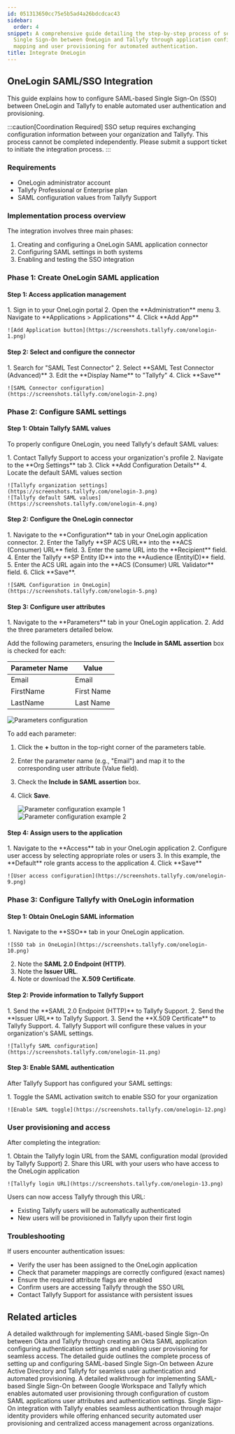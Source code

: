 ```yaml
---
id: 051313650cc75e5b5ad4a26bdcdcac43
sidebar:
  order: 4
snippet: A comprehensive guide detailing the step-by-step process of setting up SAML-based
  Single Sign-On between OneLogin and Tallyfy through application configuration attribute
  mapping and user provisioning for automated authentication.
title: Integrate OneLogin
---
```



## OneLogin SAML/SSO Integration

This guide explains how to configure SAML-based Single Sign-On (SSO) between OneLogin and Tallyfy to enable automated user authentication and provisioning.

:::caution[Coordination Required]
SSO setup requires exchanging configuration information between your organization and Tallyfy. This process cannot be completed independently. Please submit a support ticket to initiate the integration process.
:::

### Requirements

- OneLogin administrator account
- Tallyfy Professional or Enterprise plan
- SAML configuration values from Tallyfy Support

### Implementation process overview

The integration involves three main phases:
1. Creating and configuring a OneLogin SAML application connector
2. Configuring SAML settings in both systems
3. Enabling and testing the SSO integration

### Phase 1: Create OneLogin SAML application

#### Step 1: Access application management

<Steps>
1. Sign in to your OneLogin portal
2. Open the **Administration** menu
3. Navigate to **Applications > Applications**
4. Click **Add App**

    ![Add Application button](https://screenshots.tallyfy.com/onelogin-1.png)
</Steps>

#### Step 2: Select and configure the connector

<Steps>
1. Search for "SAML Test Connector"
2. Select **SAML Test Connector (Advanced)**
3. Edit the **Display Name** to "Tallyfy"
4. Click **Save**

    ![SAML Connector configuration](https://screenshots.tallyfy.com/onelogin-2.png)
</Steps>

### Phase 2: Configure SAML settings

#### Step 1: Obtain Tallyfy SAML values

To properly configure OneLogin, you need Tallyfy's default SAML values:

<Steps>
1. Contact Tallyfy Support to access your organization's profile
2. Navigate to the **Org Settings** tab
3. Click **Add Configuration Details**
4. Locate the default SAML values section

    ![Tallyfy organization settings](https://screenshots.tallyfy.com/onelogin-3.png)
    ![Tallyfy default SAML values](https://screenshots.tallyfy.com/onelogin-4.png)
</Steps>

#### Step 2: Configure the OneLogin connector

<Steps>
1. Navigate to the **Configuration** tab in your OneLogin application connector.
2. Enter the Tallyfy **SP ACS URL** into the **ACS (Consumer) URL** field.
3. Enter the same URL into the **Recipient** field.
4. Enter the Tallyfy **SP Entity ID** into the **Audience (EntityID)** field.
5. Enter the ACS URL again into the **ACS (Consumer) URL Validator** field.
6. Click **Save**.

    ![SAML Configuration in OneLogin](https://screenshots.tallyfy.com/onelogin-5.png)
</Steps>

#### Step 3: Configure user attributes

<Steps>
1. Navigate to the **Parameters** tab in your OneLogin application.
2. Add the three parameters detailed below.
</Steps>

Add the following parameters, ensuring the **Include in SAML assertion** box is checked for each:

| Parameter Name | Value |
|---------------|-------|
| Email | Email |
| FirstName | First Name |
| LastName | Last Name |

![Parameters configuration](https://screenshots.tallyfy.com/onelogin-6.png)

To add each parameter:

1. Click the **+** button in the top-right corner of the parameters table.
2. Enter the parameter name (e.g., "Email") and map it to the corresponding user attribute (Value field).
3. Check the **Include in SAML assertion** box.
4. Click **Save**.

    ![Parameter configuration example 1](https://screenshots.tallyfy.com/onelogin-7.png)
    ![Parameter configuration example 2](https://screenshots.tallyfy.com/onelogin-8.png)

#### Step 4: Assign users to the application

<Steps>
1. Navigate to the **Access** tab in your OneLogin application
2. Configure user access by selecting appropriate roles or users
3. In this example, the **Default** role grants access to the application
4. Click **Save**

    ![User access configuration](https://screenshots.tallyfy.com/onelogin-9.png)
</Steps>

### Phase 3: Configure Tallyfy with OneLogin information

#### Step 1: Obtain OneLogin SAML information

<Steps>
1. Navigate to the **SSO** tab in your OneLogin application.

    ![SSO tab in OneLogin](https://screenshots.tallyfy.com/onelogin-10.png)
2. Note the **SAML 2.0 Endpoint (HTTP)**.
3. Note the **Issuer URL**.
4. Note or download the **X.509 Certificate**.
</Steps>

#### Step 2: Provide information to Tallyfy Support

<Steps>
1. Send the **SAML 2.0 Endpoint (HTTP)** to Tallyfy Support.
2. Send the **Issuer URL** to Tallyfy Support.
3. Send the **X.509 Certificate** to Tallyfy Support.
4. Tallyfy Support will configure these values in your organization's SAML settings.

    ![Tallyfy SAML configuration](https://screenshots.tallyfy.com/onelogin-11.png)
</Steps>

#### Step 3: Enable SAML authentication

After Tallyfy Support has configured your SAML settings:

<Steps>
1. Toggle the SAML activation switch to enable SSO for your organization

    ![Enable SAML toggle](https://screenshots.tallyfy.com/onelogin-12.png)
</Steps>

### User provisioning and access

After completing the integration:

<Steps>
1. Obtain the Tallyfy login URL from the SAML configuration modal (provided by Tallyfy Support)
2. Share this URL with your users who have access to the OneLogin application

    ![Tallyfy login URL](https://screenshots.tallyfy.com/onelogin-13.png)
</Steps>

Users can now access Tallyfy through this URL:
- Existing Tallyfy users will be automatically authenticated
- New users will be provisioned in Tallyfy upon their first login

### Troubleshooting

If users encounter authentication issues:
- Verify the user has been assigned to the OneLogin application
- Check that parameter mappings are correctly configured (exact names)
- Ensure the required attribute flags are enabled
- Confirm users are accessing Tallyfy through the SSO URL
- Contact Tallyfy Support for assistance with persistent issues


## Related articles
<CardGrid>
<LinkTitleCard header="<b>Authentication > Integrate Okta</b>" href="/products/pro/integrations/authentication/how-to-integrate-okta-samlsso-with-tallyfy/" > A detailed walkthrough for implementing SAML-based Single Sign-On between Okta and Tallyfy through creating an Okta SAML application configuring authentication settings and enabling user provisioning for seamless access. </LinkTitleCard>
<LinkTitleCard header="<b>Authentication > Integrate Azure AD</b>" href="/products/pro/integrations/authentication/how-to-integrate-azure-ad-samlsso-with-tallyfy/" > The detailed guide outlines the complete process of setting up and configuring SAML-based Single Sign-On between Azure Active Directory and Tallyfy for seamless user authentication and automated provisioning. </LinkTitleCard>
<LinkTitleCard header="<b>Authentication > Integrate Google Suite</b>" href="/products/pro/integrations/authentication/how-to-integrate-google-suite-samlsso-with-tallyfy/" > A detailed walkthrough for implementing SAML-based Single Sign-On between Google Workspace and Tallyfy which enables automated user provisioning through configuration of custom SAML applications user attributes and authentication settings. </LinkTitleCard>
<LinkTitleCard header="<b>Integrations > Authentication and SSO</b>" href="/products/pro/integrations/authentication/" > Single Sign-On integration with Tallyfy enables seamless authentication through major identity providers while offering enhanced security automated user provisioning and centralized access management across organizations. </LinkTitleCard>
</CardGrid>